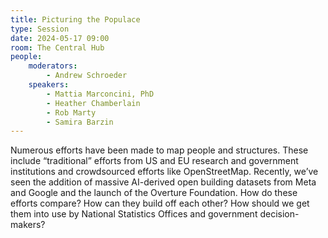 ```yaml
---
title: Picturing the Populace
type: Session
date: 2024-05-17 09:00
room: The Central Hub
people:
    moderators:
        - Andrew Schroeder
    speakers:
        - Mattia Marconcini, PhD
        - Heather Chamberlain
        - Rob Marty
        - Samira Barzin
---
```

Numerous efforts have been made to map people and structures. These include “traditional” efforts from US and EU research and government institutions and crowdsourced efforts like OpenStreetMap. Recently, we’ve seen the addition of massive AI-derived open building datasets from Meta and Google and the launch of the Overture Foundation. How do these efforts compare? How can they build off each other? How should we get them into use by National Statistics Offices and government decision-makers?
